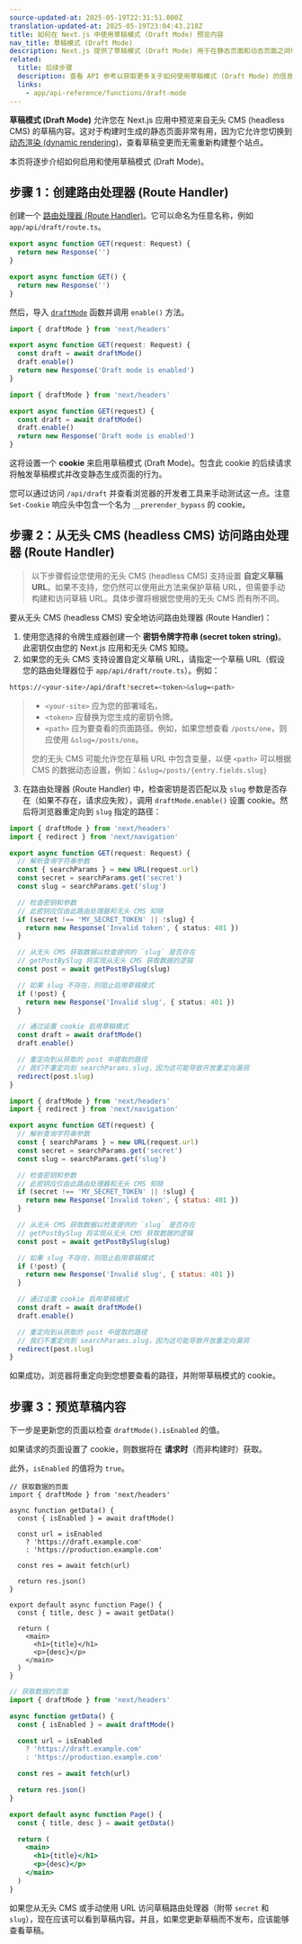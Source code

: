 ```yaml
---
source-updated-at: 2025-05-19T22:31:51.000Z
translation-updated-at: 2025-05-19T23:04:43.218Z
title: 如何在 Next.js 中使用草稿模式 (Draft Mode) 预览内容
nav_title: 草稿模式 (Draft Mode)
description: Next.js 提供了草稿模式 (Draft Mode) 用于在静态页面和动态页面之间切换。您可以在此了解如何与 App Router 配合使用。
related:
  title: 后续步骤
  description: 查看 API 参考以获取更多关于如何使用草稿模式 (Draft Mode) 的信息。
  links:
    - app/api-reference/functions/draft-mode
---
```


**草稿模式 (Draft Mode)** 允许您在 Next.js 应用中预览来自无头 CMS (headless CMS) 的草稿内容。这对于构建时生成的静态页面非常有用，因为它允许您切换到 [动态渲染 (dynamic rendering)](/docs/app/getting-started/partial-prerendering#dynamic-rendering)，查看草稿变更而无需重新构建整个站点。

本页将逐步介绍如何启用和使用草稿模式 (Draft Mode)。

## 步骤 1：创建路由处理器 (Route Handler)

创建一个 [路由处理器 (Route Handler)](/docs/app/building-your-application/routing/route-handlers)。它可以命名为任意名称，例如 `app/api/draft/route.ts`。

```ts filename="app/api/draft/route.ts" switcher
export async function GET(request: Request) {
  return new Response('')
}
```

```js filename="app/api/draft/route.js" switcher
export async function GET() {
  return new Response('')
}
```

然后，导入 [`draftMode`](/docs/app/api-reference/functions/draft-mode) 函数并调用 `enable()` 方法。

```ts filename="app/api/draft/route.ts" switcher
import { draftMode } from 'next/headers'

export async function GET(request: Request) {
  const draft = await draftMode()
  draft.enable()
  return new Response('Draft mode is enabled')
}
```

```js filename="app/api/draft/route.js" switcher
import { draftMode } from 'next/headers'

export async function GET(request) {
  const draft = await draftMode()
  draft.enable()
  return new Response('Draft mode is enabled')
}
```

这将设置一个 **cookie** 来启用草稿模式 (Draft Mode)。包含此 cookie 的后续请求将触发草稿模式并改变静态生成页面的行为。

您可以通过访问 `/api/draft` 并查看浏览器的开发者工具来手动测试这一点。注意 `Set-Cookie` 响应头中包含一个名为 `__prerender_bypass` 的 cookie。

## 步骤 2：从无头 CMS (headless CMS) 访问路由处理器 (Route Handler)

> 以下步骤假设您使用的无头 CMS (headless CMS) 支持设置 **自定义草稿 URL**。如果不支持，您仍然可以使用此方法来保护草稿 URL，但需要手动构建和访问草稿 URL。具体步骤将根据您使用的无头 CMS 而有所不同。

要从无头 CMS (headless CMS) 安全地访问路由处理器 (Route Handler)：

1. 使用您选择的令牌生成器创建一个 **密钥令牌字符串 (secret token string)**。此密钥仅由您的 Next.js 应用和无头 CMS 知晓。
2. 如果您的无头 CMS 支持设置自定义草稿 URL，请指定一个草稿 URL（假设您的路由处理器位于 `app/api/draft/route.ts`）。例如：

```bash filename="Terminal"
https://<your-site>/api/draft?secret=<token>&slug=<path>
```

> - `<your-site>` 应为您的部署域名。
> - `<token>` 应替换为您生成的密钥令牌。
> - `<path>` 应为要查看的页面路径。例如，如果您想查看 `/posts/one`，则应使用 `&slug=/posts/one`。
>
> 您的无头 CMS 可能允许您在草稿 URL 中包含变量，以便 `<path>` 可以根据 CMS 的数据动态设置，例如：`&slug=/posts/{entry.fields.slug}`

3. 在路由处理器 (Route Handler) 中，检查密钥是否匹配以及 `slug` 参数是否存在（如果不存在，请求应失败），调用 `draftMode.enable()` 设置 cookie。然后将浏览器重定向到 `slug` 指定的路径：

```ts filename="app/api/draft/route.ts" switcher
import { draftMode } from 'next/headers'
import { redirect } from 'next/navigation'

export async function GET(request: Request) {
  // 解析查询字符串参数
  const { searchParams } = new URL(request.url)
  const secret = searchParams.get('secret')
  const slug = searchParams.get('slug')

  // 检查密钥和参数
  // 此密钥应仅由此路由处理器和无头 CMS 知晓
  if (secret !== 'MY_SECRET_TOKEN' || !slug) {
    return new Response('Invalid token', { status: 401 })
  }

  // 从无头 CMS 获取数据以检查提供的 `slug` 是否存在
  // getPostBySlug 将实现从无头 CMS 获取数据的逻辑
  const post = await getPostBySlug(slug)

  // 如果 slug 不存在，则阻止启用草稿模式
  if (!post) {
    return new Response('Invalid slug', { status: 401 })
  }

  // 通过设置 cookie 启用草稿模式
  const draft = await draftMode()
  draft.enable()

  // 重定向到从获取的 post 中提取的路径
  // 我们不重定向到 searchParams.slug，因为这可能导致开放重定向漏洞
  redirect(post.slug)
}
```

```js filename="app/api/draft/route.js" switcher
import { draftMode } from 'next/headers'
import { redirect } from 'next/navigation'

export async function GET(request) {
  // 解析查询字符串参数
  const { searchParams } = new URL(request.url)
  const secret = searchParams.get('secret')
  const slug = searchParams.get('slug')

  // 检查密钥和参数
  // 此密钥应仅由此路由处理器和无头 CMS 知晓
  if (secret !== 'MY_SECRET_TOKEN' || !slug) {
    return new Response('Invalid token', { status: 401 })
  }

  // 从无头 CMS 获取数据以检查提供的 `slug` 是否存在
  // getPostBySlug 将实现从无头 CMS 获取数据的逻辑
  const post = await getPostBySlug(slug)

  // 如果 slug 不存在，则阻止启用草稿模式
  if (!post) {
    return new Response('Invalid slug', { status: 401 })
  }

  // 通过设置 cookie 启用草稿模式
  const draft = await draftMode()
  draft.enable()

  // 重定向到从获取的 post 中提取的路径
  // 我们不重定向到 searchParams.slug，因为这可能导致开放重定向漏洞
  redirect(post.slug)
}
```

如果成功，浏览器将重定向到您想要查看的路径，并附带草稿模式的 cookie。

## 步骤 3：预览草稿内容

下一步是更新您的页面以检查 `draftMode().isEnabled` 的值。

如果请求的页面设置了 cookie，则数据将在 **请求时**（而非构建时）获取。

此外，`isEnabled` 的值将为 `true`。

```tsx filename="app/page.tsx" switcher
// 获取数据的页面
import { draftMode } from 'next/headers'

async function getData() {
  const { isEnabled } = await draftMode()

  const url = isEnabled
    ? 'https://draft.example.com'
    : 'https://production.example.com'

  const res = await fetch(url)

  return res.json()
}

export default async function Page() {
  const { title, desc } = await getData()

  return (
    <main>
      <h1>{title}</h1>
      <p>{desc}</p>
    </main>
  )
}
```

```jsx filename="app/page.js" switcher
// 获取数据的页面
import { draftMode } from 'next/headers'

async function getData() {
  const { isEnabled } = await draftMode()

  const url = isEnabled
    ? 'https://draft.example.com'
    : 'https://production.example.com'

  const res = await fetch(url)

  return res.json()
}

export default async function Page() {
  const { title, desc } = await getData()

  return (
    <main>
      <h1>{title}</h1>
      <p>{desc}</p>
    </main>
  )
}
```

如果您从无头 CMS 或手动使用 URL 访问草稿路由处理器（附带 `secret` 和 `slug`），现在应该可以看到草稿内容。并且，如果您更新草稿而不发布，应该能够查看草稿。
